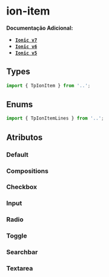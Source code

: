
<Meta of={itemStories} />

# ion-item

**Documentação Adicional:**

- **[`Ionic v7`](https://ionicframework.com/docs/api/item)**
- **[`Ionic v6`](https://ionicframework.com/docs/v6/api/item)**
- **[`Ionic v5`](https://ionicframework.com/docs/v5/api/item)**

## Types

```ts
import { TpIonItem } from '..';
```

## Enums

```ts
import { TpIonItemLines } from '..';
```

## Atributos

### Default

<Canvas of={itemStories.Default} />
<Controls of={itemStories.Default} />

### Compositions

### Checkbox

<Canvas of={checkboxStories.Checkbox} />
<Controls of={checkboxStories.Checkbox} />

### Input

<Canvas of={inputStories.Input} />
<Controls of={inputStories.Input} />

### Radio

<Canvas of={radioStories.Radio} />
<Controls of={radioStories.Radio} />

### Toggle

<Canvas of={toggleStories.Toggle} />
<Controls of={toggleStories.Toggle} />

### Searchbar

<Canvas of={searchbarStories.Searchbar} />
<Controls of={searchbarStories.Searchbar} />

### Textarea

<Canvas of={textareaStories.Textarea} />
<Controls of={textareaStories.Textarea} />
